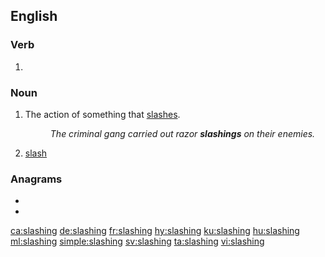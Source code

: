 ==English==

===Verb===
{{head|en|present participle}}

# {{present participle of|slash|lang=en|nocat=1}}

===Noun===
{{en-noun|~}}

# The action of something that [[slash]]es.
#: ''The criminal gang carried out razor '''slashings''' on their enemies.''
# {{label|en|forestry|in the plural}} [[slash]] {{qualifier|woody debris}}

===Anagrams===
* {{l|en|hassling}}
* {{l|en|lashings}}

[[ca:slashing]]
[[de:slashing]]
[[fr:slashing]]
[[hy:slashing]]
[[ku:slashing]]
[[hu:slashing]]
[[ml:slashing]]
[[simple:slashing]]
[[sv:slashing]]
[[ta:slashing]]
[[vi:slashing]]